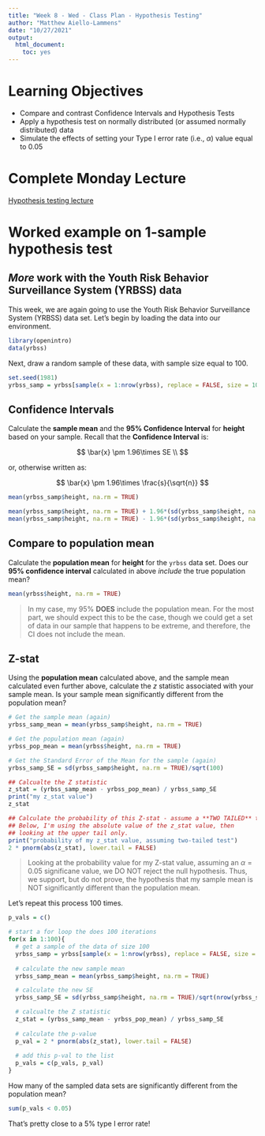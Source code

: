 ```yaml
---
title: "Week 8 - Wed - Class Plan - Hypothesis Testing"
author: "Matthew Aiello-Lammens"
date: "10/27/2021"
output:
  html_document:
    toc: yes
---
```


# Learning Objectives

* Compare and contrast Confidence Intervals and Hypothesis Tests
* Apply a hypothesis test on normally distributed (or assumed normally distributed) data
* Simulate the effects of setting your Type I error rate (i.e., $\alpha$) value equal to 0.05

# Complete Monday Lecture

[Hypothesis testing lecture](https://docs.google.com/presentation/d/1KyEPsVpfnhfuFg2ee_P8hgrLO-WB1_xUBXqEemdt-uA/edit?usp=sharing)

# Worked example on 1-sample hypothesis test

## *More* work with the Youth Risk Behavior Surveillance System (YRBSS) data

This week, we are again going to use the Youth Risk Behavior Surveillance System (YRBSS) data set.
Let's begin by loading the data into our environment.

```r
library(openintro)
data(yrbss)
```

Next, draw a random sample of these data, with sample size equal to 100.

```r
set.seed(1981)
yrbss_samp = yrbss[sample(x = 1:nrow(yrbss), replace = FALSE, size = 100), ]
```


## Confidence Intervals

Calculate the **sample mean** and the **95% Confidence Interval** for **height** based on your sample. Recall that the **Confidence Interval** is:

$$
\bar{x} \pm 1.96\times SE \\
$$

or, otherwise written as:

$$
\bar{x} \pm 1.96\times \frac{s}{\sqrt{n}}
$$


```r
mean(yrbss_samp$height, na.rm = TRUE)

mean(yrbss_samp$height, na.rm = TRUE) + 1.96*(sd(yrbss_samp$height, na.rm = TRUE)/sqrt(100))
mean(yrbss_samp$height, na.rm = TRUE) - 1.96*(sd(yrbss_samp$height, na.rm = TRUE)/sqrt(100))

```

## Compare to population mean

Calculate the **population mean** for **height** for the `yrbss` data set. 
Does our **95% confidence interval** calculated in above *include* the true population mean?


```r
mean(yrbss$height, na.rm = TRUE)
```

> In my case, my 95% **DOES** include the population mean. For the most part, we should expect this to be the case, though we could get a set of data in our sample that happens to be extreme, and therefore, the CI does not include the mean.


## Z-stat

Using the **population mean** calculated above, and the sample mean calculated even further above, calculate the $z$ statistic associated with your sample mean. Is your sample mean significantly different from the population mean?


```r
# Get the sample mean (again)
yrbss_samp_mean = mean(yrbss_samp$height, na.rm = TRUE)

# Get the population mean (again)
yrbss_pop_mean = mean(yrbss$height, na.rm = TRUE)

# Get the Standard Error of the Mean for the sample (again)
yrbss_samp_SE = sd(yrbss_samp$height, na.rm = TRUE)/sqrt(100)

## Calcualte the Z statistic
z_stat = (yrbss_samp_mean - yrbss_pop_mean) / yrbss_samp_SE
print("my z_stat value")
z_stat

## Calculate the probability of this Z-stat - assume a **TWO TAILED** test
## Below, I'm using the absolute value of the z_stat value, then
## looking at the upper tail only.
print("probability of my z_stat value, assuming two-tailed test")
2 * pnorm(abs(z_stat), lower.tail = FALSE)

```


> Looking at the probability value for my Z-stat value, assuming an $\alpha = 0.05$ significane value, we DO NOT reject the null hypothesis. Thus, we support, but do not prove, the hypothesis that my sample mean is NOT significantly different than the population mean.


Let's repeat this process 100 times. 

```r
p_vals = c()

# start a for loop the does 100 iterations
for(x in 1:100){
  # get a sample of the data of size 100
  yrbss_samp = yrbss[sample(x = 1:nrow(yrbss), replace = FALSE, size = 100), ]
  
  # calculate the new sample mean
  yrbss_samp_mean = mean(yrbss_samp$height, na.rm = TRUE)

  # calculate the new SE
  yrbss_samp_SE = sd(yrbss_samp$height, na.rm = TRUE)/sqrt(nrow(yrbss_samp))

  # calcualte the Z statistic
  z_stat = (yrbss_samp_mean - yrbss_pop_mean) / yrbss_samp_SE
  
  # calculate the p-value
  p_val = 2 * pnorm(abs(z_stat), lower.tail = FALSE)
  
  # add this p-val to the list
  p_vals = c(p_vals, p_val)
}

```

How many of the sampled data sets are significantly different from the population mean?

```r
sum(p_vals < 0.05)
```

That's pretty close to a 5% type I error rate!

